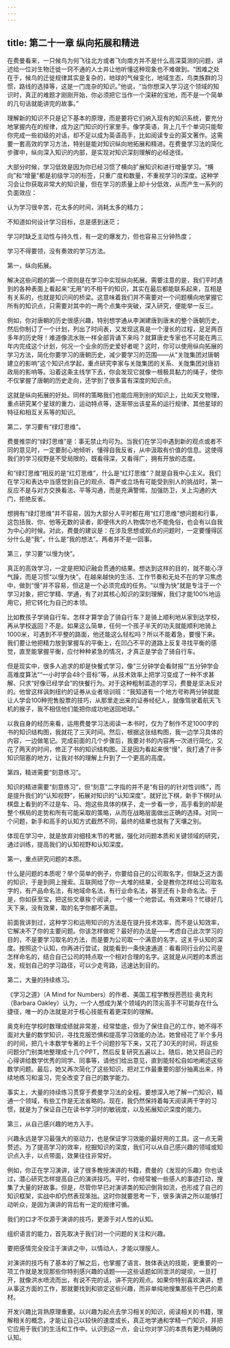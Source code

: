 ```yaml
---
---
---
```

title: 第二十一章 纵向拓展和精进
---




在费曼看来，一只候鸟为何飞往北方或者飞向南方并不是什么高深莫测的问题，讲述给一位对生物迁徙一窍不通的人士并让他听懂这种现象也不难做到。“困难之处在于，候鸟的迁徙规律其实是复杂的，地球的气候变化，地域生态，鸟类族群的习惯，路线的选择等，这是一门庞杂的知识。”他说，“当你想深入学习这个领域的知识时，真正的难题才刚刚开始，你必须把它当作一个深耕的宝地，而不是一个简单的几句话就能讲完的故事。”

理解新的知识不只是记下基本的原理，而是要将它们纳入现有的知识系统，要充分地掌握内在的规律，成为这门知识的行家里手。像学英语，背上几千个单词只能帮你完成一些初级的对话，却不足以成为英语高手，比如阅读专业的英文著作。这需要一套高效的学习方法，特别是能对知识纵向地拓展和精进。在费曼学习法的简化步骤中，纵向深入知识的内部，是实现对知识深刻理解的必经途径。

大部分时候，学习低效是因为你已经习惯了横向扩展知识和进行增量学习。“横向”和“增量”都是初级学习的标签，只重广度和数量，不重视学习的深度。这种学习会让你获取非常大的知识量，但在学习的质量上却十分低效，从而产生一系列的负面效应：

认为学习很辛苦，花太多的时间，消耗太多的精力；

不知道如何设计学习目标，总是感到迷茫；

学习时缺乏主动性与持久性，有一定的爆发力，但也容易三分钟热度；

学习不得要领，没有奏效的学习方法。

第一，纵向拓展。

解决这些问题的第一个原则是在学习中实现纵向拓展。需要注意的是，我们平时遇到的各种表面上看起来“无用”的不相干的知识，其实在最后都能联系起来，互相是有关系的，也就是知识间的桥梁。这意味着我们并不需要对一个问题横向地掌握它所有的知识点，只需要对其中的一两个点集中突破，深入研究，便能举一反三。

例如，你对唐朝的历史很感兴趣，特别想学通从李渊建唐到唐末的整个唐朝历史，然后你制订了一个计划，列出了时间表，又发现这真是一个漫长的过程，足足两百多年的历史呀！难道像流水账一样全部背诵下来吗？就算唐史专家也不可能在两三年内完成这个计划，何况一个业余的历史爱好者呢？这时，你可以使用纵向拓展的学习方法，简化你要学习的唐朝历史，减少要学习的范围——从“关陇集团对唐朝建立的影响”这个知识点学起，重点研究李家与关陇集团的关系、关陇集团对唐初政局的影响等。沿着这条主线学下去，你会发现它就像一根极具黏力的绳子，使你不仅掌握了唐朝的历史走向，还学到了很多富有深度的知识点。

这就是纵向拓展的好处。同样的策略我们也能应用到别的知识上，比如天文物理，重点研究某个星球的重力、运动特点等，逐渐带出该星系的运行规律、其他星球的特征和相互关系等的知识。

第二，学习要有“绿灯思维”。

费曼推崇的“绿灯思维”是：事无禁止均可为。当我们在学习中遇到新的观点或者不同的意见时，一定要耐心地倾听，懂得自我反省，从中汲取有价值的信息。这使得我们的学习视野是不受局限的，既看得深，又看得广，拥有开放的态度。

和“绿灯思维”相反的是“红灯思维”，什么是“红灯思维”？就是自我中心主义。我们在学习和表达中当感觉到自己的观点、尊严或立场有可能受到别人的挑战时，第一反应不是与对方交换看法、平等沟通，而是充满警惕，加强防卫，关上沟通的大门，拒绝反省。

想拥有“绿灯思维”并不容易，因为大部分人平时都在用“红灯思维”想问题和行事，这包括我、你、他等无数的读者，即便伟大的人物偶尔也不能免俗，也会有以自我为中心的时候。对此，费曼的建议是：在涉及思想或观点的问题时，一定要懂得区分什么是“我”，什么是“我的想法”。两者并不是一回事。



第三，学习要“以慢为快”。

真正的高效学习，一定是把知识融会贯通的结果。想达到这样的目的，就不能心浮气躁，而是习惯“以慢为快”。在越来越快的生活、工作节奏和无处不在的学习焦虑中，做到“慢”并不容易，但这是一个必须完成的任务。“以慢为快”就是专注于一个学习对象，把它学精、学通，有了对其核心知识的深刻理解，我们才能100%地运用它，把它转化为自己的本领。

比如教孩子学骑自行车。怎样才算学会了骑自行车？是骑上顺利地从家到达学校，再从学校返回？不是。如果这么简单，任何一个孩子半天的功夫就能顺利地骑上1000米，可遇到不平整的路面，他还能这么轻松吗？所以不能着急，要慢下来。我们要让他把精力放到掌握车的平衡上，在凹凸不平的道路上反复寻找平衡的感觉，直至能掌握平衡，应付种种紧急的情况，才真正是学会了骑自行车。

但是现实中，很多人追求的却是快餐式学习，像“三分钟学会看财报”“五分钟学会高难度算法”“一小时学会48个音标”等，从技术效率上把学习变成了一种不求甚解、只求“好像已经学会”的快餐行为。对于这种粗制滥造的学习，费曼是坚决反对的。他曾这样讽刺纽约的证券从业者培训班：“我知道有一个地方号称两分钟就能让人学会100种兜售股票的技巧，从那里走出来的证券经纪人，就像驾驶着航天飞机的猴子，我不相信他们能把你成功地送回地球。”

以我自身的经历来看，运用费曼学习法阅读一本书时，仅为了制作不足1000字的书的知识结构图，我就花了三天时间。然后，根据这张结构图，我一边学习具体的内容，一边做笔记。完成前面的几个步骤后，我要对书的内容再一次进行简化，又花了两天的时间，修正了书的知识结构图。正是因为看起来很“慢”，我打通了许多知识阻塞的地方，让我对书的理解上升到了一个更高的高度。

第四，精进需要“刻意练习”。

知识的精进需要“刻意练习”，但“刻意”二字指的并不是“有目的的针对性训练”，而是提升我们的“认知视野”，拓展对知识的“认知深度”。就好比下棋，新手下棋时从棋盘上看到的不过是车、马、炮这些具体的棋子，走一步看一步，高手看到的却是整个棋局的走势和所有可能采取的策略，从而在战略层面做出正确的选择。对同一个问题，新手和高手的认知方式截然不同，最终的结果也就有了天壤之别。

体现在学习中，就是放弃对细枝末节的考据，强化对问题本质和关键领域的研究，通过训练，提高我们的认知视野和认知深度。

第一，重点研究问题的本质。

什么是问题的本质呢？举个简单的例子，你要给自己的公司取名字，但缺乏这方面的知识，于是到网上搜索。互联网给了你一大堆的结果，全是教你怎样给公司取名字的，有产品命名法，有地域命名法，有行业命名法，甚至还有卜卦命名法。于是，你如获至宝，把这些文章挨个阅读，一个接一个地尝试。有效果吗？忙碌好几天下来，没有效果，取的名字你都不满意。

前面我讲到过，这种学习和运用知识的方法是在提升技术效率，而不是认知效率，它解决不了你的主要问题。你该怎样做呢？最好的办法是——考虑自己此次学习的目的，不是要学习取名的方法，而是要为公司取一个满意的名字。这关乎认知的深度。按照这个认知，你再进行尝试，就能看到一条快速通道：看看同行业的公司是怎样命名的，结合自己公司的特点取一个相对合理的名字。这就是从问题的本质出发，规划自己的学习路径，可以少走弯路，迅速达到目的。

第二，大量的持续练习。

《学习之道》（A Mind for Numbers）的作者、美国工程学教授芭芭拉·奥克利（Barbara Oakley）认为，一个人想成为某个领域内的顶尖高手不可能存在什么捷径，唯一的办法就是对于核心技能有着更深刻的理解。

奥克利在学校时数理成绩就非常差，经常垫底，但为了保住自己的工作，她不得不面对大量的数学知识，寻找克服恐惧和提高学习效能的办法。她曾经花了半个多月的时间，把几十本数学专著的上千个问题抄写下来，又花了30天的时间，将这些问题分门别类地整理成十几个PPT，然后反复研究五遍以上。随后，她又把自己的心得讲给数学优秀的同学、同事等，请他们给出意见，直到能轻松自如地阐述这些数学问题。最后，她又再次简化了这些知识，把对工作最重要的部分抽离出来，持续地练习和温习，完全改变了自己的数学能力。

事实上，大量的持续练习贯穿于费曼学习法的全程。要想深入地了解一门知识，精通一个领域，有些工作是无法省略的。现在，我仍然保持着每天阅读两千字的习惯，就是为了保证自己在读书学习时的敏锐度，以及拓展知识深度的能力。

第三，从自己感兴趣的地方入手。

兴趣永远是学习最强大的驱动力，也是保证学习效能的最好用的工具。这一点无需赘述。为了提高学习的效率，挖掘知识的深度，我们可以从自己感兴趣的领域或知识点入手，以点带面，效果往往非常好。

例如，你正在学习演讲，读了很多教授演讲的书籍，费曼的《发现的乐趣》你也读过，潜心研究怎样提高自己的演讲技巧。平时，你经常被一些感人的事迹打动，搜集了大量的好故事。但是，尽管你早已对演讲类的知识倒背如流，也形成了自己的知识框架，实战中却仍然表现笨拙。这时你就要思考一下，很多演讲之所以能够打动听众，是因为演讲的背后有一定的规律可循。

我们的口才不仅源于演讲的技巧，更源于对人性的认知。

组织语言的能力，首先取决于我们对一个问题的关注和兴趣。

要把感情完全投注于演讲之中，以情动人，才能以理服人。

对演讲的技巧有了基本的了解之后，也掌握了语言、肢体表达的技能，更重要的一项工作就是发现那些你特别感兴趣的话题——这些话题如同泄洪的堤坝，一旦打开，就像洪水喷流而出，有说不完的话，讲不完的观点。如果你特别喜欢演讲，想从事这方面的工作，那就要找到和锁定这些兴趣，而非单纯地搜集那些干巴巴的素材。

开发兴趣比背熟原理重要。以兴趣为起点去学习相关的知识，阅读相关的书籍，理解相关的概念，才能让自己以较快的速度成长，真正地学通和学精一门知识，并把它应用于我们的生活和工作中。认识到这一点，会让你对学习的本质有更为精确的认知。